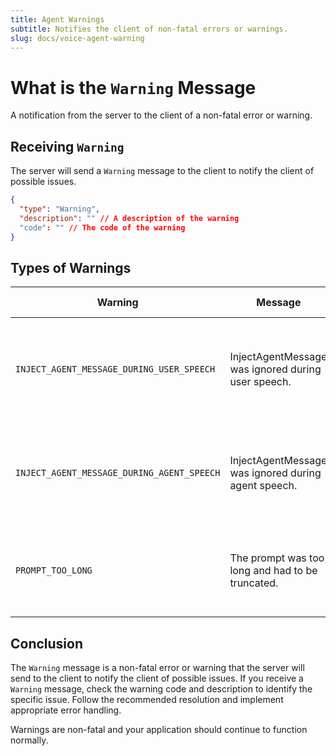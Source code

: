 ```yaml
---
title: Agent Warnings
subtitle: Notifies the client of non-fatal errors or warnings.
slug: docs/voice-agent-warning
---
```


<Markdown src="../snippets/voice-agent.mdx" />

# What is the `Warning` Message

A notification from the server to the client of a non-fatal error or warning.

## Receiving `Warning`

The server will send a `Warning` message to the client to notify the client of possible issues.

```json
{
  "type": "Warning",
  "description": "" // A description of the warning
  "code": "" // The code of the warning
}
```

## Types of Warnings

| Warning | Message | Recommended Resolution |
|---------|---------|----------------------|
| `INJECT_AGENT_MESSAGE_DURING_USER_SPEECH` | InjectAgentMessage was ignored during user speech. | Wait for the user to finish speaking before attempting to inject a new agent message. |
| `INJECT_AGENT_MESSAGE_DURING_AGENT_SPEECH` | InjectAgentMessage was ignored during agent speech. | Wait for the agent to complete its current response before injecting a new message. |
| `PROMPT_TOO_LONG` | The prompt was too long and had to be truncated. | Reduce the length of your prompt to fit within the maximum allowed size limit. |

## Conclusion

The `Warning` message is a non-fatal error or warning that the server will send to the client to
notify the client of possible issues. If you receive a `Warning` message, check the warning code and description to identify the specific issue. Follow the recommended resolution and implement appropriate error handling.

Warnings are non-fatal and your application should continue to function normally.

